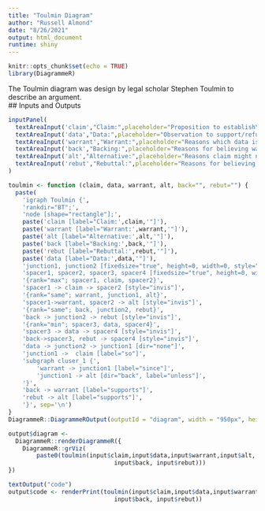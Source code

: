 ```yaml
---
title: "Toulmin Diagram"
author: "Russell Almond"
date: "8/26/2021"
output: html_document
runtime: shiny
---
```


```r
knitr::opts_chunk$set(echo = TRUE)
library(DiagrammeR)
```

The Toulmin diagram was design by legal scholar Stephen Toulmin to describe an argument.  
## Inputs and Outputs



```r
inputPanel(
  textAreaInput('claim',"Claim:",placeholder="Proposition to establish\n Should pass clairity test."),
  textAreaInput('data',"Data:",placeholder="Observation to support/refute claim."),
  textAreaInput('warrant',"Warrant:",placeholder="Reasons which data is related to claim."),
  textAreaInput('back',"Backing:",placeholder="Reasons for believing warrant."),
  textAreaInput('alt',"Alternative:",placeholder="Reasons claim might not correspond to data."),
  textAreaInput('rebut',"Rebuttal:",placeholder="Reasons for believing alternative.")
)

toulmin <- function (claim, data, warrant, alt, back="", rebut="") {
  paste(
    'igraph Toulmin {',
    'rankdir="BT";',
    'node [shape="rectangle"];',
    paste('claim [label="Claim:',claim,'"]'),
    paste('warrant [label="Warrant:',warrant,'"]'),
    paste('alt [label="Alternative:',alt,'"]'),
    paste('back [label="Backing:',back,'"]'),
    paste('rebut [label="Rebuttal:',rebut,'"]'),
    paste('data [label="Data:',data,'"]'),
    'junction1, junction2 [fixedsize="true", height=0, width=0, style="invis"]',
    'spacer1, spacer2, spacer3, spacer4 [fixedsize="true", height=0, width=0, style="invis"]',
    '{rank="max"; spacer1, claim, spacer2}',
    'spacer1 -> claim -> spacer2 [style="invis"]',
    '{rank="same"; warrant, junction1, alt}',
    'spacer1->warrant, spacer2 -> alt [style="invis"]',
    '{rank="same"; back, junction2, rebut}',
    'back -> junction2 -> rebut [style="invis"]',
    '{rank="min"; spacer3, data, spacer4}',
    'spacer3 -> data -> spacer4 [style="invis"]',
    'back->spacer3, rebut -> spacer4 [style="invis"]',
    'data -> junction2 -> junction1 [dir="none"]',
    'junction1 ->  claim [label="so"]',
    'subgraph cluser_1 {',
        'warrant -> junction1 [label="since"]',
        'junction1 -> alt [dir="back", label="unless"]',
    '}',
    'back -> warrant [label="supports"]',
    'rebut -> alt [label="supports"]',
    '}', sep='\n')
}
DiagrammeR::DiagrammeROutput(outputId = "diagram", width = "950px", height = "auto")

output$diagram <- 
  DiagrammeR::renderDiagrammeR({
    DiagrammeR::grViz(
        paste0(toulmin(input$claim,input$data,input$warrant,input$alt,
                              input$back, input$rebut)))
})

textOutput("code")
output$code <- renderPrint(toulmin(input$claim,input$data,input$warrant,input$alt,
                              input$back, input$rebut))
```



